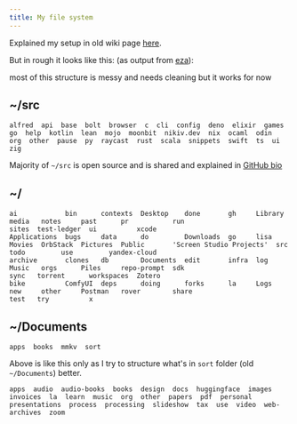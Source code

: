 ```yaml
---
title: My file system
---
```


Explained my setup in old wiki page [here](https://wiki.nikiv.dev/unix/my-file-system).

But in rough it looks like this: (as output from [eza](https://github.com/eza-community/eza)):

<Callout>
  most of this structure is messy and needs cleaning but it works for now
</Callout>

## ~/src

```
alfred  api  base  bolt  browser  c  cli  config  deno  elixir  games  go  help  kotlin  lean  mojo  moonbit  nikiv.dev  nix  ocaml  odin  org  other  pause  py  raycast  rust  scala  snippets  swift  ts  ui  zig
```

Majority of `~/src` is open source and is shared and explained in [GitHub bio](https://github.com/nikitavoloboev)

## ~/

```
ai            bin      contexts  Desktop    done       gh     Library  media   notes     past      pr           run                       sites  test-ledger  ui          xcode
Applications  bugs     data      do         Downloads  go     lisa     Movies  OrbStack  Pictures  Public       'Screen Studio Projects'  src    todo         use         yandex-cloud
archive       clones   db        Documents  edit       infra  log      Music   orgs      Piles     repo-prompt  sdk                       sync   torrent      workspaces  Zotero
bike          ComfyUI  deps      doing      forks      la     Logs     new     other     Postman   rover        share                     test   try          x
```

## ~/Documents

```
apps  books  mmkv  sort
```

Above is like this only as I try to structure what's in `sort` folder (old `~/Documents`) better.

```
apps  audio  audio-books  books  design  docs  huggingface  images  invoices  la  learn  music  org  other  papers  pdf  personal  presentations  process  processing  slideshow  tax  use  video  web-archives  zoom
```
